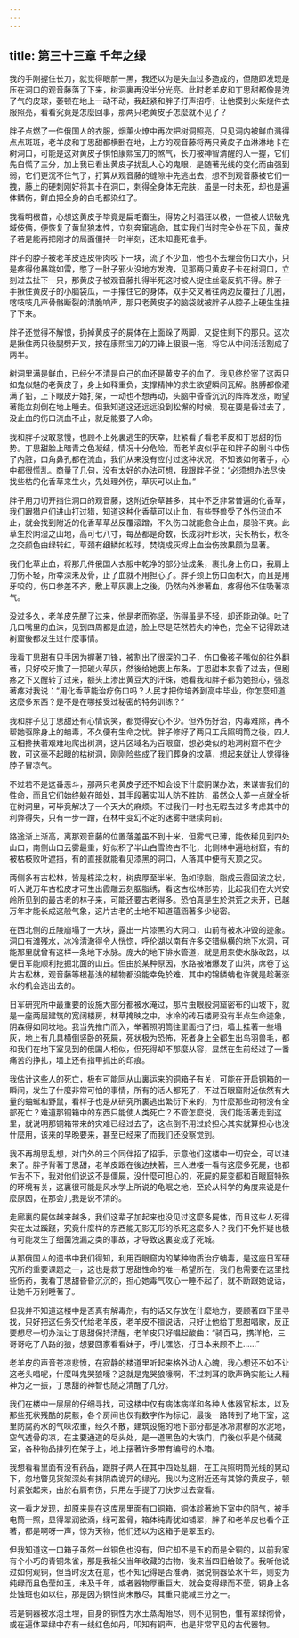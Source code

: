 ```yaml
---
---
---
```

title: 第三十三章 千年之绿
---




我的手刚握住长刀，就觉得眼前一黑，我还以为是失血过多造成的，但随即发现是压在洞口的观音藤落了下来，树洞裏再没半分光亮。此时老羊皮和丁思甜都像是洩了气的皮球，萎顿在地上一动不动，我赶紧和胖子打声招呼，让他摸到火柴烧件衣服照亮，看看究竟是怎麼回事，那两只老黄皮子怎麼就不见了？

胖子点燃了一件俄国人的衣服，烟薰火燎中再次把树洞照亮，只见洞内被鲜血溅得点点斑斑，老羊皮和丁思甜都横卧在地，上方的观音藤将两只黄皮子血淋淋地卡在树洞口，可能是这对黄皮子惧怕康熙宝刀的煞气，长刀被神智清醒的人一握，它们先自慌了三分，加上我已看出黄皮子扰乱人心的鬼眼，是随著光线的变化而由强到弱，它们更沉不住气了，打算从观音藤的缝隙中先逃出去，想不到观音藤被它们一拽，藤上的硬刺刚好将其卡在洞口，刺得全身体无完肤，虽是一时未死，却也是遍体鳞伤，鲜血把全身的白毛都染红了。

我看明根苗，心想这黄皮子毕竟是扁毛畜生，得势之时猖狂以极，一但被人识破鬼域伎俩，便恢复了黄鼠狼本性，立刻奔窜逃命，其实我们当时完全处在下风，黄皮子若是能再把刚才的局面僵持一时半刻，还未知鹿死谁手。

胖子的脖子被老羊皮连皮带肉咬下一块，流了不少血，他也不去理会伤口大小，只是疼得他暴跳如雷，憋了一肚子邪火没地方发洩，见那两只黄皮子卡在树洞口，立刻过去扯下一只，那黄皮子被观音藤扎得半死这时被人捉住丝毫反抗不得。胖子一手揪住黄皮子的小脑袋瓜，一手攥住它的身体，双手交叉著往两边反覆扭了几圈，喀吱吱几声骨骼断裂的清脆响声，那只老黄皮子的脑袋就被胖子从腔子上硬生生扭了下来。

胖子还觉得不解恨，扔掉黄皮子的屍体在上面跺了两脚，又捉住剩下的那只。这次是揪住两只後腿劈开叉，按在康熙宝刀的刀锋上狠狠一拖，将它从中间活活割成了两半。

树洞里满是鲜血，已经分不清是自己的血还是黄皮子的血了。我见终於宰了这两只如鬼似魅的老黄皮子，身上如释重负，支撑精神的求生欲望瞬间瓦解。胳膊都像灌满了铅，上下眼皮开始打架，一动也不想再动，头脑中昏昏沉沉的阵阵发涨，盼望著能立刻倒在地上睡去。但我知道这还远远没到松懈的时候，现在要是昏过去了，没止血的伤口流血不止，就足能要了人命。

我和胖子没敢怠慢，也顾不上死裏逃生的庆幸，赶紧看了看老羊皮和丁思甜的伤势。丁思甜脸上暗青之色凝结，情况十分危险，而老羊皮似乎在和胖子的剧斗中伤了内脏，口角鼻孔都在流血，我们从来没有应付过这种状况，不知该如何著手，心中都很慌乱。商量了几句，没有太好的办法可想，我跟胖子说：“必须想办法尽快找些枯的化香草来生火，先处理外伤，草灰可以止血。”

胖子用刀切开挡住洞口的观音藤，这附近杂草甚多，其中不乏非常普遍的化香草，我们跟猎户们进山打过猎，知道这种化香草可以止血，有些野兽受了外伤流血不止，就会找到附近的化香草草丛反覆滚蹭，不久伤口就能愈合止血，屡验不爽。此草生於阴湿之山地，高可七八寸，每丛都是奇数，长成羽叶形状，尖长柄长，秋冬之交颜色由绿转红，草颈有细鳞如松球，焚烧成灰烬止血治伤效果颇为显著。

我们化草止血，将那几件俄国人衣服中乾净的部分扯成条，裹扎身上伤口，我肩上刀伤不轻，所幸深未及骨，止了血就不用担心了。胖子颈上伤口面积大，而且是用牙咬的，伤口参差不齐，敷上草灰裹上之後，仍然向外渗著血，疼得他不住吸著凉气。

没过多久，老羊皮先醒了过来，他是老而弥坚，伤得虽是不轻，却还能动弹。吐了几口嘴里的血沫，见到四周都是血迹，脸上尽是茫然若失的神色，完全不记得跌进树窟後都发生过什麼事情。

我看丁思甜有只手因为握著刀锋，被割出了很深的口子，伤口像孩子嘴似的往外翻著，只好咬牙撒了一把碳火草灰，然後给她裹上布条。丁思甜本来昏了过去，但剧疼之下又醒转了过来，额头上渗出黄豆大的汗珠，她看我和胖子都为她担心，强忍著疼对我说：“用化香草能治疗伤口吗？人民才把你培养到高中毕业，你怎麼知道这麼多东西？是不是在哪接受过秘密的特务训练？”

我和胖子见丁思甜还有心情说笑，都觉得安心不少。但外伤好治，内毒难除，再不帮她驱除身上的蚺毒，不久便有生命之忧。胖子修好了两只工兵照明筒之後，四人互相搀扶著艰难地爬出树洞，这片区域名为百眼窟，想必类似的地洞树窟不在少数，可这毫不起眼的枯树洞，刚刚险些成了我们葬身的坟墓，想起来就让人觉得後脖子冒凉气。

不过若不是这番恶斗，那两只老黄皮子还不知会设下什麼阴谋办法，来谋害我们的性命，而且它们始终躲在暗处，其手段著实叫人防不胜防，虽然众人差一点就全折在树洞里，可毕竟解决了一个天大的麻烦。不过我们一时也无暇去过多考虑其中的利弊得失，只有一步一蹭，在林中变幻不定的迷雾中继续向前。

路途渐上渐高，离那观音藤的位置落差虽不到十米，但雾气已薄，能依稀见到四处山口，南侧山口云雾最重，好似积了半山白雪终古不化，北侧林中遍地树窟，有的被枯枝败叶遮挡，有的直接就能看见漆黑的洞口，人落其中便有灭顶之灾。

两侧多有古松林，皆是栋梁之材，树皮厚至半米。色如琼脂，脂成云霞回波之状，听人说万年古松皮才可生出霞雕云刻胭脂绣，看这古松林形势，比起我们在大兴安岭所见到的最古老的林子来，可能还要古老得多。恐怕真是生於洪荒之未开，已越万年才能长成这般气象，这片古老的土地不知道蕴涵著多少秘密。

在西北侧的丘陵崩塌了一大块，露出一片漆黑的大洞口，山前有被水冲毁的迹象。洞口有滩残水，冰冷清澈得令人恍惚，呼伦湖以南有许多交错纵横的地下水洞，可能那里就曾有这样一条地下水脉。庞大的地下排水管道，就是用来使水脉改路，以便日军能顺利挖掘北面的山丘。但由於某种原因，水路被堵爆发了山洪，席卷了这片古松林，观音藤等根基浅的植物都没能幸免於难，其中的锦鳞蚺也许就是趁著涨水的机会逃出去的。

日军研究所中最重要的设施大部分都被水淹过，那片虫眼般洞窟密布的山坡下，就是一座两层建筑的宽阔楼房，林草掩映之中，冰冷的砖石楼房没有半点生命迹象，阴森得如同坟地。我当先推门而入，举著照明筒往里面扫了扫，墙上挂著一些塌灰，地上有几具横倒竖卧的死屍，死状极为恐怖，死者身上全都生出鸟羽兽毛，都和我们在地下室见到的俄国人相似，但死得却不那麼从容，显然在生前经过了一番痛苦的挣扎，墙上还有指甲抓出的印痕。

我估计这些人的死亡，极有可能同从山裏运来的铜箱子有关，可能在开启铜箱的一瞬间，发生了什麼非常可怕的事情，所有的活人都死了，不过百眼窟附近依然有大量的蚰蜒和野鼠，看样子也是从研究所裏逃出繁衍下来的，为什麼那些动物没有全部死亡？难道那铜箱中的东西只能使人类死亡？不管怎麼说，我们能活著走到这里，就说明那铜箱带来的灾难已经过去了，这点倒不用过於担心其实就算担心也没什麼用，该来的早晚要来，甚至已经来了而我们还没察觉到。

我不再胡思乱想，对门外的三个同伴招了招手，示意他们这楼中一切安全，可以进来了。胖子背著丁思甜，老羊皮跟在後边扶著，三人进楼一看有这麼多死屍，也都乍舌不下，我对他们说这不是僵屍，没什麼可担心的，死屍的屍变都和百眼窟特殊的环境有关，这裏很可能是风水学上所说的龟眠之地，至於从科学的角度来说是什麼原因，在那会儿我是说不清的。

走廊裏的屍体越来越多，我们这辈子加起来也没见过这麼多屍体，而且这些人死得实在太过蹊跷，究竟什麼样的东西能无影无形的杀死这麼多人？我们不免怀疑也极有可能发生了细菌洩漏之类的事故，才导致这裏变成了死城。

从那俄国人的遗书中我们得知，利用百眼窟内的某种物质治疗蚺毒，是这座日军研究所的重要课题之一，这也是救丁思甜性命的唯一希望所在，我们也需要在这里找些伤药，我看丁思甜昏昏沉沉的，担心她毒气攻心一睡不起了，就不断跟她说话，让她千万别睡著了。

但我并不知道这楼中是否真有解毒剂，有的话又存放在什麼地方，要顾著四下里寻找，只好把这任务交代给老羊皮，老羊皮不擅说话，只好让他给丁思甜唱歌，反正要想尽一切办法让丁思甜保持清醒，老羊皮只好唱起酸曲：“骑百马，携洋枪，三哥哥吃了八路的狼，想要回家看看妹子，呼儿嘿悠，打日本来顾不上……”

老羊皮的声音苍凉悲愤，在寂静的楼道里听起来格外动人心魄，我心想还不如不让这老头唱呢，什麼叫鬼哭狼嚎？这就是鬼哭狼嚎啊，不过刺耳的歌声确实能让人精神为之一振，丁思甜的神智也随之清醒了几分。

我们在楼中一层层的仔细寻找，可这楼中仅有病体病样和各种人体器官标本，以及那些死状残酷的屍骸，各个房间也仅有数字作为标记，最後一路转到了地下室，这里防腐药水的气味浓重，经久不散，建筑设施的地下部分都是冰冷肃穆的水泥地，空气透骨的凉，在主要通道的尽头处，是一道黑色的大铁门，门後似乎是个储藏室，各种物品排列在架子上，地上摆著许多带有编号的木箱。

我想看看里面有没有药品，跟胖子两人在其中四处乱翻，在工兵照明筒光线的晃动下，忽地瞥见货架深处有抹阴森诡异的绿光，我以为这附近还有其馀的黄皮子，顿时紧张起来，由於右肩有伤，只用左手提了刀快步过去查看。

这一看才发现，却原来是在这库房里面有口铜箱，铜体趁著地下室中的阴气，被手电筒一照，显得翠润欲滴，绿可盈骨，箱体纯青犹如铺翠，胖子和老羊皮也看个正著，都是啊呀一声，惊为天物，他们还以为这箱子是翠玉的。

但我知道这一口箱子虽然一丝铜色也没有，但它却不是玉的而是全铜的，以前我家有个小巧的青铜朱雀，那是我祖父当年收藏的古物，後来当四旧给破了。我听他说过如何观铜，但当时没太在意，也不知记得是否准确，据说铜器坠水千年，则变为纯绿而且色莹如玉，未及千年，或者器物厚重巨大，就会变得绿而不莹，铜身上各处蚀班也如以往，那是因为铜性尚未散尽，其重只能减三分之一。

若是铜器被水泡土埋，自身的铜性为水土蒸淘殆尽，则不见铜色，惟有翠绿彻骨，或在遍体翠绿中存有一线红色如丹，叩知有铜声，也是非常罕见的古代器物。